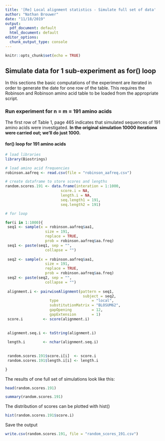 ```yaml
---
title: '[Re] Local alignment statistics - Simulate full set of data'
author: "Nathan Brouwer"
date: "11/18/2019"
output:
  pdf_document: default
  html_document: default
editor_options: 
  chunk_output_type: console
---
```


```r
knitr::opts_chunk$set(echo = TRUE)
```

## Simulate data for 1 sub-experiment as for() loop

In this sections the basic computations of the experiment are iterated in order to generate the date for one row of the table.  This requires the Robinson and Robinson amino acid table to be loaded from the appropriate script.

### Run experiment for n = m = 191 amino acids

The first row of Table 1, page 465 indicates that simulated sequences of 191 amino acids were investigated.  **In the original simulation 10000 iterations were carried out; we'll do just 1000.**

#### for() loop for 191 amino acids

```r
# load libraries
library(Biostrings)

# load amino acid frequencies
robinson.aafreq <- read.csv(file = "robinson_aafreq.csv")

# create dataframe to store scores and lengths
random.scores.191 <- data.frame(interation = 1:1000,
                         score.i = NA,
                         length.i = NA,
                         seq.length1 = 191, 
                         seq.length2 = 191)

# for loop

for(i in 1:1000){
 seq1 <- sample(x = robinson.aafreq$aa1, 
                  size = 191, 
                  replace = TRUE, 
                  prob = robinson.aafreq$aa.freq)
 seq1 <- paste(seq1, sep = "",
                  collapse = "")  
 
 seq2 <- sample(x = robinson.aafreq$aa1, 
                  size = 191, 
                  replace = TRUE, 
                  prob = robinson.aafreq$aa.freq)
 seq2 <- paste(seq2, sep = "",
                  collapse = "")
 
 alignment.i <- pairwiseAlignment(pattern = seq1, 
                                   subject = seq2,
                    type               = "local",
                    substitutionMatrix = "BLOSUM62",
                    gapOpening         = 12,
                    gapExtension       = 1)
 score.i         <- score(alignment.i)
 
 
 alignment.seq.i <- toString(alignment.i)
 
 length.i        <- nchar(alignment.seq.i)
 
 
 random.scores.191$score.i[i]  <- score.i
 random.scores.191$length.i[i] <- length.i

}

```

The results of one full set of simulations look like this:

```r
head(random.scores.191)

summary(random.scores.191)
```

The distribution of scores can be plotted with hist()
```r
hist(random.scores.191$score.i)
```

Save the output

```r
write.csv(random.scores.191, file = "random_scores_191.csv")
```


```r

```


